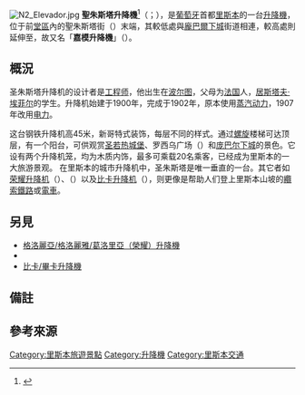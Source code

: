 {{Distinguish2|[[義大利|義大利]]市鎮'''[[圣朱斯塔|圣朱斯塔]]'''}}
{{Infobox building
| name                = 圣朱斯塔升降机
| native_name         = Elevador de Santa Justa
| native_name_lang    = 
<!-- images -->
| logo                = 
| logo_size           = 
| logo_caption        = 
| image               = Elevador_de_Santa_Justa_from_Rua_de_Santa_Justa.jpg
| image_size          = 
| image_caption       = 圣朱斯塔升降机
<!-- map -->
| map_type            = Portugal Lisbon
| pushpin_relief      = 
| image_map           = 
| map_caption         = Location of the elevator within the municipality of Lisbon 
<!-- location -->
| location            = 薩克拉門托區
| address             = 
| location_city       = [[里斯本|里斯本]]
| location_country    = {{葡萄牙}}
| coordinates         = {{coord|38|42|44|N|9|8|22|W|type:landmark_region:PT|display=inline,title}}
<!-- stats -->
| former_names        = 
| alternate_names     = 
| etymology           = 
| status              = 
| cancelled           = 
| topped_out          = 
| building_type       = [[電梯|電梯]]
| architectural_style = 新哥特式
| material            = 鐵
| classification      = 
| altitude            =
| groundbreaking_date = 
| start_date          = 
| stop_date           = 
| est_completion      = 
| completion_date     =
| height              = {{convert|45|m|ft}}
| opened_date         = 1899年
| inauguration_date   = 
| closing_date        = 
| demolition_date     = 
| destruction_date    = 
| cost                = 
| ren_cost            = 
| client              = 
| owner               = 葡萄牙共和國
| affiliation         = 
| architectural       = 
| structural_system   = 
| size                = 
| floor_count         = 
| floor_area          = 
| elevator_count      = 
| grounds_area        = 
| architect           = Raoul Mesnier du Ponsard
| architecture_firm   = 
| developer           = 
| engineer            = 
| known_for           = 
| website             = {{URL|http://www.carris.pt/pt/ascensores-e-elevador/}}
| embed               = 
| embedded            = 
| references          = 
| footnotes           = 
}}
[[Image:N2_Elevador.jpg|thumb]]
'''聖朱斯塔升降機'''<ref>{{cite web|url=https://www.visitportugal.com/zh-hans/node/320317|title=乘坐电车游览里斯本|publisher=葡萄牙旅游局|year=2013年|language=zh-hans|accessdate=2018年9月6日|archive-date=2019年5月15日|archive-url=https://web.archive.org/web/20190515080513/https://www.visitportugal.com/zh-hans/node/320317|dead-url=no}}</ref>{{efn|1=一些[[華語|華語]][[媒體|媒體]]因受[[西班牙語|西班牙語]]影響，常常[[翻译#误译|誤譯]]其名為「聖胡斯塔升降機」<ref>{{cite web|url=http://vip.tvbs.com.tw/project/activity/supertaste_GlobalNetwork/article1-3.html|title=吃蛋撻 搭電梯！葡萄牙百年好店好景點|date=|publisher=[[TVBS|TVBS]]|location=[[臺灣|臺灣]]|language=zh-tw|accessdate=2018年9月7日|archive-date=2020年2月16日|archive-url=https://web.archive.org/web/20200216202200/http://vip.tvbs.com.tw/project/activity/supertaste_GlobalNetwork/article1-3.html|dead-url=no}}</ref>。}}（{{lang-pt|Elevador de Santa Justa}}；{{IPA-pt|elɨvɐˈdoɾ dɨ ˈsɐ̃tɐ ˈʒuʃtɐ|pron}}），是[[葡萄牙|葡萄牙]]首都[[里斯本|里斯本]]的一台[[升降機|升降機]]，位于前{{link-pt|聖朱斯塔 (里斯本)|Santa Justa (Lisboa)|聖朱斯塔}}[[堂區_(葡萄牙)|堂區]]內的聖朱斯塔街（{{lang|pt|Rua de Santa Justa}}）末端，其較低處與[[龐巴爾下城|龐巴爾下城]]街道相連，較高處則延伸至{{link-pt|嘉模前地 (里斯本)|Largo do Carmo (Lisboa)|里斯本城內的嘉模前地}}，故又名「'''嘉模升降機'''」（{{lang|pt|Elevador do Carmo}}）。

==概況==
圣朱斯塔升降机的设计者是[[工程师|工程师]]{{lang|pt|Raul Mesnier de Ponsard}}，他出生在[[波尔图|波尔图]]，父母为[[法国|法国]]人，[[居斯塔夫·埃菲尔|居斯塔夫·埃菲尔]]的学生。升降机始建于1900年，完成于1902年，原本使用[[蒸汽动力|蒸汽动力]]，1907年改用[[电力|电力]]。

这台钢铁升降机高45米，新哥特式装饰，每层不同的样式。通过[[螺旋|螺旋]]楼梯可达顶层，有一个阳台，可供观赏[[圣若热城堡|圣若热城堡]]、罗西乌广场（{{lang|pt|Praça do Rossio}}）和[[庞巴尔下城|庞巴尔下城]]的景色。它设有两个升降机笼，均为木质内饰，最多可乘载20名乘客，已经成为里斯本的一大旅游景观。
在里斯本的城市升降机中，圣朱斯塔是唯一垂直的一台。其它者如[[荣耀升降机|荣耀升降机]]（{{lang|pt|Elevador da Glória}}）、{{link-pt|修道院升降机|Elevador da Lavra|}}（{{lang|pt|Elevador da Lavra}}）以及[[比卡升降机|比卡升降机]]（{{lang|pt|Elevador da Bica}}），则更像是帮助人们登上里斯本山坡的[[纜索鐵路|纜索鐵路]]或[[電車|電車]]。

==另見==
* [[荣耀升降机|格洛麗亞/格洛麗雅/葛洛里亞（榮耀）升降機]]
* {{link-pt|修道院升降机|Elevador da Lavra|拉弗勒（修道院）升降機}}
* [[比卡升降机|比卡/畢卡升降機]]

==備註==
{{notelist}}

==參考來源==
{{reflist}}

{{Commons|Elevador de Santa Justa}}


[[Category:里斯本旅遊景點|Category:里斯本旅遊景點]]
[[Category:升降機|Category:升降機]]
[[Category:里斯本交通|Category:里斯本交通]]